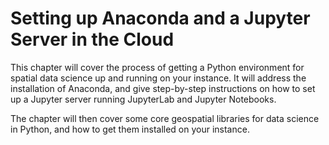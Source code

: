 # Setting up Anaconda and a Jupyter Server in the Cloud

This chapter will cover the process of getting a Python environment for spatial data science up and running on your instance.  It will address the installation of Anaconda, and give step-by-step instructions on how to set up a Jupyter server running JupyterLab and Jupyter Notebooks.  

The chapter will then cover some core geospatial libraries for data science in Python, and how to get them installed on your instance.  